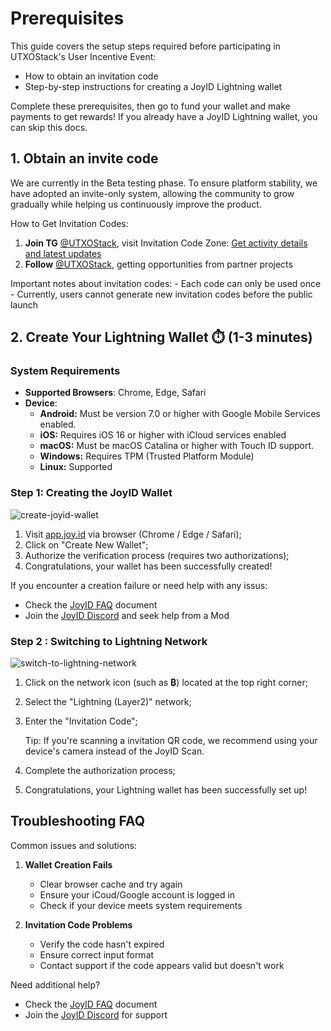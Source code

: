 
# Prerequisites

This guide covers the setup steps required before participating in UTXOStack's User Incentive Event:
- How to obtain an invitation code
- Step-by-step instructions for creating a JoyID Lightning wallet

Complete these prerequisites, then go to fund your wallet and make payments to get rewards!
If you already have a JoyID Lightning wallet, you can skip this docs.

## 1. Obtain an invite code
We are currently in the Beta testing phase. To ensure platform stability, we have adopted an invite-only system, allowing the community to grow gradually while helping us continuously improve the product.

How to Get Invitation Codes:
1. **Join TG** [@UTXOStack](https://t.me/utxo_stack), visit Invitation Code Zone: [Get activity details and latest updates](https://t.me/utxo_stack/13343)
2. **Follow** [@UTXOStack](https://x.com/utxostack), getting opportunities from partner projects

<Callout emoji="⚠️">
Important notes about invitation codes:
- Each code can only be used once
- Currently, users cannot generate new invitation codes before the public launch
</Callout>

## 2. Create Your Lightning Wallet ⏱️ (1-3 minutes)

### System Requirements
- **Supported Browsers**: Chrome, Edge, Safari
- **Device**: 
  - **Android:** Must be version 7.0 or higher with Google Mobile Services enabled.
  - **iOS:** Requires iOS 16 or higher with iCloud services enabled
  - **macOS:** Must be macOS Catalina or higher with Touch ID support.
  - **Windows:** Requires TPM (Trusted Platform Module)
  - **Linux:** Supported

### Step 1: Creating the JoyID Wallet

![create-joyid-wallet](/image/create-joyid-wallet.gif)

1. Visit [app.joy.id](https://app.joy.id/) via browser (Chrome / Edge / Safari); 
2. Click on "Create New Wallet";
3. Authorize the verification process (requires two authorizations);
4. Congratulations, your wallet has been successfully created!

<Callout emoji="💡">
If you encounter a creation failure or need help with any issus:

- Check the [JoyID FAQ](https://www.notion.so/ca5b5cd04d7e4fd3899ce6c65b334fcc?pvs=21) document
- Join the [JoyID Discord](https://discord.com/invite/77MyakRKVB) and seek help from a Mod
</Callout>

### Step 2 : Switching to Lightning Network

![switch-to-lightning-network](/image/switch-network.gif)

1. Click on the network icon (such as **₿**) located at the top right corner;
2. Select the "Lightning (Layer2)" network;
3. Enter the "Invitation Code";
    
    <Callout emoji="💡">
    Tip: If you're scanning a invitation QR code, we recommend using your device's camera instead of the JoyID Scan.
    </Callout>
    
4. Complete the authorization process;
5. Congratulations, your Lightning wallet has been successfully set up!

## Troubleshooting FAQ
Common issues and solutions:
1. **Wallet Creation Fails**
   - Clear browser cache and try again
   - Ensure your iCoud/Google account is logged in
   - Check if your device meets system requirements

2. **Invitation Code Problems**
   - Verify the code hasn't expired
   - Ensure correct input format
   - Contact support if the code appears valid but doesn't work

Need additional help?
- Check the [JoyID FAQ](https://www.notion.so/ca5b5cd04d7e4fd3899ce6c65b334fcc?pvs=21) document
- Join the [JoyID Discord](https://discord.com/invite/77MyakRKVB) for support

